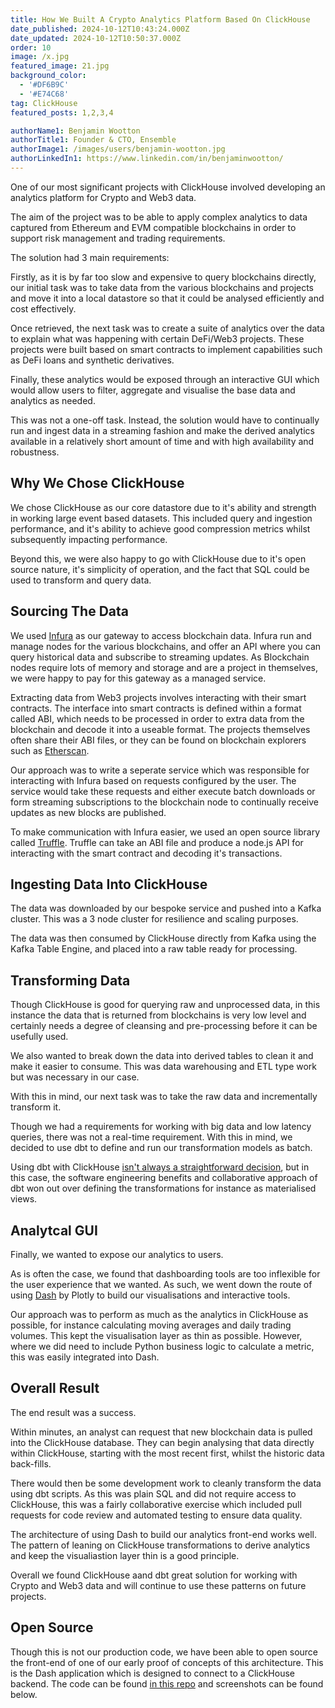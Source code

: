 ```yaml
---
title: How We Built A Crypto Analytics Platform Based On ClickHouse
date_published: 2024-10-12T10:43:24.000Z
date_updated: 2024-10-12T10:50:37.000Z
order: 10
image: /x.jpg
featured_image: 21.jpg
background_color:
  - '#DF6B9C'
  - '#E74C68'
tag: ClickHouse
featured_posts: 1,2,3,4

authorName1: Benjamin Wootton
authorTitle1: Founder & CTO, Ensemble
authorImage1: /images/users/benjamin-wootton.jpg
authorLinkedIn1: https://www.linkedin.com/in/benjaminwootton/
---
```



<Article data={frontmatter}>

One of our most significant projects with ClickHouse involved developing an analytics platform for Crypto and Web3 data.

The aim of the project was to be able to apply complex analytics to data captured from Ethereum and EVM compatible blockchains in order to support risk management and trading requirements.

The solution had 3 main requirements:

Firstly, as it is by far too slow and expensive to query blockchains directly, our initial task was to take data from the various blockchains and projects and move it into a local datastore so that it could be analysed efficiently and cost effectively.

Once retrieved, the next task was to create a suite of analytics over the data to explain what was happening with certain DeFi/Web3 projects. These projects were built based on smart contracts to implement capabilities such as DeFi loans and synthetic derivatives.

Finally, these analytics would be exposed through an interactive GUI which would allow users to filter, aggregate and visualise the base data and analytics as needed.

This was not a one-off task. Instead, the solution would have to continually run and ingest data in a streaming fashion and make the derived analytics available in a relatively short amount of time and with high availability and robustness.

## Why We Chose ClickHouse

We chose ClickHouse as our core datastore due to it's ability and strength in working large event based datasets. This included query and ingestion performance, and it's ability to achieve good compression metrics whilst subsequently impacting performance.

Beyond this, we were also happy to go with ClickHouse due to it's open source nature, it's simplicity of operation, and the fact that SQL could be used to transform and query data.

## Sourcing The Data

We used [Infura](https://infura.io) as our gateway to access blockchain data. Infura run and manage nodes for the various blockchains, and offer an API where you can query historical data and subscribe to streaming updates. As Blockchain nodes require lots of memory and storage and are a project in themselves, we were happy to pay for this gateway as a managed service.

Extracting data from Web3 projects involves interacting with their smart contracts. The interface into smart contracts is defined within a format called ABI, which needs to be processed in order to extra data from the blockchain and decode it into a useable format. The projects themselves often share their ABI files, or they can be found on blockchain explorers such as [Etherscan](https://etherscan.io/).

Our approach was to write a seperate service which was responsible for interacting with Infura based on requests configured by the user. The service would take these requests and either execute batch downloads or form streaming subscriptions to the blockchain node to continually receive updates as new blocks are published.

To make communication with Infura easier, we used an open source library called [Truffle](https://trufflesuite.com/). Truffle can take an ABI file and produce a node.js API for interacting with the smart contract and decoding it's transactions.

## Ingesting Data Into ClickHouse

The data was downloaded by our bespoke service and pushed into a Kafka cluster. This was a 3 node cluster for resilience and scaling purposes.

The data was then consumed by ClickHouse directly from Kafka using the Kafka Table Engine, and placed into a raw table ready for processing.

## Transforming Data

Though ClickHouse is good for querying raw and unprocessed data, in this instance the data that is returned from blockchains is very low level and certainly needs a degree of cleansing and pre-processing before it can be usefully used.

We also wanted to break down the data into derived tables to clean it and make it easier to consume. This was data warehousing and ETL type work but was necessary in our case.

With this in mind, our next task was to take the raw data and incrementally transform it.

Though we had a requirements for working with big data and low latency queries, there was not a real-time requirement. With this in mind, we decided to use dbt to define and run our transformation models as batch.

Using dbt with ClickHouse [isn't always a straightforward decision](/blog/combining-dbt-and-clickhouse), but in this case, the software engineering benefits and collaborative approach of dbt won out over defining the transformations for instance as materialised views.

## Analytcal GUI

Finally, we wanted to expose our analytics to users.

As is often the case, we found that dashboarding tools are too inflexible for the user experience that we wanted. As such, we went down the route of using [Dash](https://plotly.com/) by Plotly to build our visualisations and interactive tools.

Our approach was to perform as much as the analytics in ClickHouse as possible, for instance calculating moving averages and daily trading volumes. This kept the visualisation layer as thin as possible. However, where we did need to include Python business logic to calculate a metric, this was easily integrated into Dash.

## Overall Result

The end result was a success.

Within minutes, an analyst can request that new blockchain data is pulled into the ClickHouse database. They can begin analysing that data directly within ClickHouse, starting with the most recent first, whilst the historic data back-fills.

There would then be some development work to cleanly transform the data using dbt scripts. As this was plain SQL and did not require access to ClickHouse, this was a fairly collaborative exercise which included pull requests for code review and automated testing to ensure data quality.

The architecture of using Dash to build our analytics front-end works well. The pattern of leaning on ClickHouse transformations to derive analytics and keep the visualiastion layer thin is a good principle.

Overall we found ClickHouse aand dbt great solution for working with Crypto and Web3 data and will continue to use these patterns on future projects.

## Open Source

Though this is not our production code, we have been able to open source the front-end of one of our early proof of concepts of this architecture. This is the Dash application which is designed to connect to a ClickHouse backend. The code can be found [in this repo](https://github.com/ensembleanalytics/clickhouse-crypto-dashboard) and screenshots can be found below.

<img src="/images/blog/timeflow-crypto-2.png" alt="" />
<img src="/images/blog/timeflow-crypto-3.png" alt="" />
<img src="/images/blog/timeflow-crypto-4.png" alt="" />

</Article>